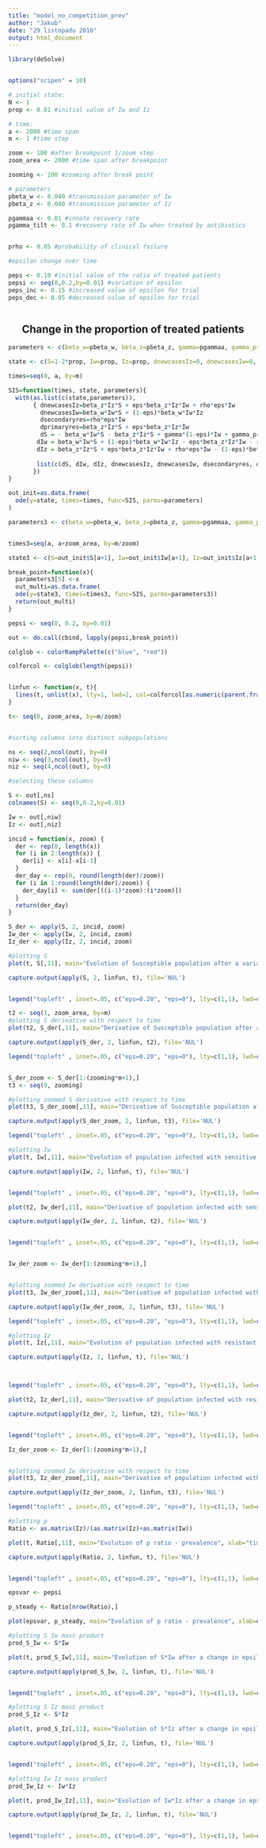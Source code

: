 ```yaml
---
title: "model_no_competition_prev"
author: "Jakub"
date: "29 listopadu 2016"
output: html_document
---
```


```r
library(deSolve)


options("scipen" = 10)

# initial state:
N <- 1
prop <- 0.01 #initial value of Iw and Iz

# time:
a <- 2000 #time span
m <- 1 #time step

zoom <- 100 #after breakpoint 1/zoom step
zoom_area <- 2000 #time span after breakpoint

zooming <- 200 #zooming after break point

# parameters
pbeta_w <- 0.040 #transmission parameter of Iw
pbeta_z <- 0.040 #transmission parameter of Iz

pgammaa <- 0.01 #innate recovery rate
pgamma_tilt <- 0.1 #recovery rate of Iw when treated by antibiotics


prho <- 0.05 #probability of clinical failure

#epsilon change over time

peps <- 0.10 #initial value of the ratio of treated patients
pepsi <- seq(0,0.2,by=0.01) #variation of epsilon
peps_inc <- 0.15 #increased value of epsilon for trial
peps_dec <- 0.05 #decreased value of epsilon for trial



```



<center> <h2> Change in the proportion of treated patients </h2> </center>

 
 
 
```r
parameters <- c(beta_w=pbeta_w, beta_z=pbeta_z, gamma=pgammaa, gamma_prim=pgamma_tilt, eps=peps, rho=prho)

state <- c(S=1-2*prop, Iw=prop, Iz=prop, dnewcasesIz=0, dnewcasesIw=0, dsecondaryres=0, dprimaryres=0)

times=seq(0, a, by=m)

SIS=function(times, state, parameters){
  with(as.list(c(state,parameters)),
       { dnewcasesIz=beta_z*Iz*S + eps*beta_z*Iz*Iw + rho*eps*Iw
         dnewcasesIw=beta_w*Iw*S + (1-eps)*beta_w*Iw*Iz
         dsecondaryres=rho*eps*Iw
         dprimaryres=beta_z*Iz*S + eps*beta_z*Iz*Iw
         dS = - beta_w*Iw*S - beta_z*Iz*S + gamma*(1-eps)*Iw + gamma_prim*eps*Iw + gamma*Iz
        dIw = beta_w*Iw*S + (1-eps)*beta_w*Iw*Iz - eps*beta_z*Iz*Iw - rho*eps*Iw - gamma*(1-eps)*Iw - gamma_prim*eps*Iw
        dIz = beta_z*Iz*S + eps*beta_z*Iz*Iw + rho*eps*Iw - (1-eps)*beta_w*Iw*Iz - gamma*Iz
        
        list(c(dS, dIw, dIz, dnewcasesIz, dnewcasesIw, dsecondaryres, dprimaryres))
       })
}

out_init=as.data.frame(
  ode(y=state, times=times, func=SIS, parms=parameters)
)

```

```r


parameters3 <- c(beta_w=pbeta_w, beta_z=pbeta_z, gamma=pgammaa, gamma_prim=pgamma_tilt, eps=peps_dec, rho=prho)


times3=seq(a, a+zoom_area, by=m/zoom)

state3 <- c(S=out_init$S[a+1], Iw=out_init$Iw[a+1], Iz=out_init$Iz[a+1], Iwz=out_init$Iwz[a+1], dnewcasesIz=0, dnewcasesIw=0, dsecondaryres=0, dprimaryres=0)

break_point=function(x){
  parameters3[5] <-x
  out_multi=as.data.frame(
  ode(y=state3, times=times3, func=SIS, parms=parameters3))
  return(out_multi)
}

pepsi <- seq(0, 0.2, by=0.01)

out <- do.call(cbind, lapply(pepsi,break_point))

```


```r

colglob <- colorRampPalette(c("blue", "red"))

colforcol <- colglob(length(pepsi))


linfun <- function(x, t){
  lines(t, unlist(x), lty=1, lwd=2, col=colforcol[as.numeric(parent.frame()$i)])
}

```

```r

t<- seq(0, zoom_area, by=m/zoom)


#sorting columns into distinct subpopulations

ns <- seq(2,ncol(out), by=8)
niw <- seq(3,ncol(out), by=8)
niz <- seq(4,ncol(out), by=8)

#selecting these columns

S <- out[,ns]
colnames(S) <- seq(0,0.2,by=0.01)

Iw <- out[,niw]
Iz <- out[,niz]


```

```r
incid = function(x, zoom) {
  der <- rep(0, length(x))
  for (i in 2:length(x)) {
    der[i] <- x[i]-x[i-1]
  }
  der_day <- rep(0, round(length(der)/zoom))
  for (i in 1:round(length(der)/zoom)) {
    der_day[i] <- sum(der[((i-1)*zoom):(i*zoom)])
  }
  return(der_day)
}


```

```r

S_der <- apply(S, 2, incid, zoom)
Iw_der <- apply(Iw, 2, incid, zoom)
Iz_der <- apply(Iz, 2, incid, zoom)


```

```r
#plotting S
plot(t, S[,11], main="Evolution of Susceptible population after a variation of  epsilon", xlab="time (steps)", ylab="S ratio", ylim=c(0,1), lty=1, lwd=2, type="l")

capture.output(apply(S, 2, linfun, t), file='NUL')


legend("topleft" , inset=.05, c("eps=0.20", "eps=0"), lty=c(1,1), lwd=c(2,2), col=c("red", "blue"))

t2 <- seq(1, zoom_area, by=m)
#plotting S derivative with respect to time
plot(t2, S_der[,11], main="Derivative of Susceptible population after a variation of  epsilon", xlab="time (steps)", ylab="S ratio derivative", ylim=c(-0.005,0.005), lty=1, lwd=2, type="l")

capture.output(apply(S_der, 2, linfun, t2), file='NUL')

legend("topleft" , inset=.05, c("eps=0.20", "eps=0"), lty=c(1,1), lwd=c(2,2), col=c("red", "blue"))


S_der_zoom <- S_der[1:(zooming*m+1),]
t3 <- seq(0, zooming)

#plotting zoomed S derivative with respect to time
plot(t3, S_der_zoom[,11], main="Derivative of Susceptible population after a variation of  epsilon", xlab="time (steps)", ylab="S ratio derivative", ylim=c(-0.005,0.005), lty=1, lwd=2, type="l")

capture.output(apply(S_der_zoom, 2, linfun, t3), file='NUL')

legend("topleft" , inset=.05, c("eps=0.20", "eps=0"), lty=c(1,1), lwd=c(2,2), col=c("red", "blue"))
```

```r

#plotting Iw
plot(t, Iw[,11], main="Evolution of population infected with sensitive strain after a variation of  epsilon", xlab="time (steps)", ylab="Iw ratio", ylim=c(0,1), lty=1, lwd=2, type="l")

capture.output(apply(Iw, 2, linfun, t), file='NUL')


legend("topleft" , inset=.05, c("eps=0.20", "eps=0"), lty=c(1,1), lwd=c(2,2), col=c("red", "blue"))

plot(t2, Iw_der[,11], main="Derivative of population infected with sensitive strain after a variation of  epsilon", xlab="time (steps)", ylab="Iw ratio derivative", ylim=c(-0.005,0.005), lty=1, lwd=2, type="l")

capture.output(apply(Iw_der, 2, linfun, t2), file='NUL')


legend("topleft" , inset=.05, c("eps=0.20", "eps=0"), lty=c(1,1), lwd=c(2,2), col=c("red", "blue"))


Iw_der_zoom <- Iw_der[1:(zooming*m+1),]


#plotting zoomed Iw derivative with respect to time
plot(t3, Iw_der_zoom[,11], main="Derivative of population infected with sensitive strain after a variation of  epsilon", xlab="time (steps)", ylab="Iw ratio derivative", ylim=c(-0.005,0.005), lty=1, lwd=2, type="l")

capture.output(apply(Iw_der_zoom, 2, linfun, t3), file='NUL')

legend("topleft" , inset=.05, c("eps=0.20", "eps=0"), lty=c(1,1), lwd=c(2,2), col=c("red", "blue"))
```

```r

#plotting Iz
plot(t, Iz[,11], main="Evolution of population infected with resistant strain after a variation of  epsilon", xlab="time (steps)", ylab="Iz ratio", ylim=c(0,1), lty=1, lwd=2, type="l")

capture.output(apply(Iz, 2, linfun, t), file='NUL')



legend("topleft" , inset=.05, c("eps=0.20", "eps=0"), lty=c(1,1), lwd=c(2,2), col=c("red", "blue"))

plot(t2, Iz_der[,11], main="Derivative of population infected with resistant strain after a variation of  epsilon", xlab="time (steps)", ylab="Iz ratio derivative", ylim=c(-0.005,0.005), lty=1, lwd=2, type="l")

capture.output(apply(Iz_der, 2, linfun, t2), file='NUL')


legend("topleft" , inset=.05, c("eps=0.20", "eps=0"), lty=c(1,1), lwd=c(2,2), col=c("red", "blue"))

Iz_der_zoom <- Iz_der[1:(zooming*m+1),]


#plotting zoomed Iw derivative with respect to time
plot(t3, Iz_der_zoom[,11], main="Derivative of population infected with resistant strain after a variation of  epsilon", xlab="time (steps)", ylab="Iz ratio derivative", ylim=c(-0.005,0.005), lty=1, lwd=2, type="l")

capture.output(apply(Iz_der_zoom, 2, linfun, t3), file='NUL')

legend("topleft" , inset=.05, c("eps=0.20", "eps=0"), lty=c(1,1), lwd=c(2,2), col=c("red", "blue"))

```


```r

#plotting p
Ratio <- as.matrix(Iz)/(as.matrix(Iz)+as.matrix(Iw))

plot(t, Ratio[,11], main="Evolution of p ratio - prevalence", xlab="time (steps)", ylab="p", ylim=c(0,1), lty=1, lwd=2, type="l")

capture.output(apply(Ratio, 2, linfun, t), file='NUL')


legend("topleft" , inset=.05, c("eps=0.20", "eps=0"), lty=c(1,1), lwd=c(2,2), col=c("red", "blue"))

epsvar <- pepsi

p_steady <- Ratio[nrow(Ratio),]

plot(epsvar, p_steady, main="Evolution of p ratio - prevalence", xlab=expression(epsilon), ylab="p", ylim=c(0,1), lty=1, lwd=2, type="l")


```


```r

#plotting S Iw mass product
prod_S_Iw <- S*Iw

plot(t, prod_S_Iw[,11], main="Evolution of S*Iw after a change in epsilon", xlab="time (steps)", ylab="S*Iw", ylim=c(0,0.3), lty=1, lwd=2, type="l")

capture.output(apply(prod_S_Iw, 2, linfun, t), file='NUL')


legend("topleft" , inset=.05, c("eps=0.20", "eps=0"), lty=c(1,1), lwd=c(2,2), col=c("red", "blue"))


```

```r

#plotting S Iz mass product
prod_S_Iz <- S*Iz

plot(t, prod_S_Iz[,11], main="Evolution of S*Iz after a change in epsilon", xlab="time (steps)", ylab="S*Iz", ylim=c(0,0.3), lty=1, lwd=2, type="l")

capture.output(apply(prod_S_Iz, 2, linfun, t), file='NUL')


legend("topleft" , inset=.05, c("eps=0.20", "eps=0"), lty=c(1,1), lwd=c(2,2), col=c("red", "blue"))


```

```r

#plotting Iw Iz mass product
prod_Iw_Iz <- Iw*Iz

plot(t, prod_Iw_Iz[,11], main="Evolution of Iw*Iz after a change in epsilon", xlab="time (steps)", ylab="Iw*Iz", ylim=c(0,0.3), lty=1, lwd=2, type="l")

capture.output(apply(prod_Iw_Iz, 2, linfun, t), file='NUL')


legend("topleft" , inset=.05, c("eps=0.20", "eps=0"), lty=c(1,1), lwd=c(2,2), col=c("red", "blue"))


```
